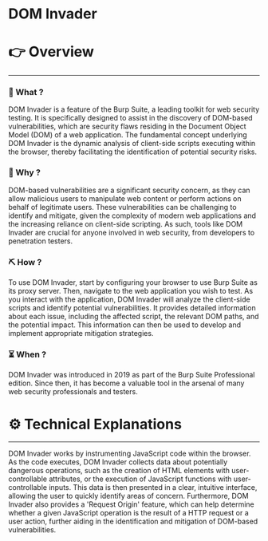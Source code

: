 # DOM Invader


# 👉 Overview

---

### 👀 What ?

DOM Invader is a feature of the Burp Suite, a leading toolkit for web security testing. It is specifically designed to assist in the discovery of DOM-based vulnerabilities, which are security flaws residing in the Document Object Model (DOM) of a web application. The fundamental concept underlying DOM Invader is the dynamic analysis of client-side scripts executing within the browser, thereby facilitating the identification of potential security risks.


### 🧐 Why ?

DOM-based vulnerabilities are a significant security concern, as they can allow malicious users to manipulate web content or perform actions on behalf of legitimate users. These vulnerabilities can be challenging to identify and mitigate, given the complexity of modern web applications and the increasing reliance on client-side scripting. As such, tools like DOM Invader are crucial for anyone involved in web security, from developers to penetration testers.


### ⛏️ How ?

To use DOM Invader, start by configuring your browser to use Burp Suite as its proxy server. Then, navigate to the web application you wish to test. As you interact with the application, DOM Invader will analyze the client-side scripts and identify potential vulnerabilities. It provides detailed information about each issue, including the affected script, the relevant DOM paths, and the potential impact. This information can then be used to develop and implement appropriate mitigation strategies.


### ⏳ When ?

DOM Invader was introduced in 2019 as part of the Burp Suite Professional edition. Since then, it has become a valuable tool in the arsenal of many web security professionals and testers.


# ⚙️ Technical Explanations

---

DOM Invader works by instrumenting JavaScript code within the browser. As the code executes, DOM Invader collects data about potentially dangerous operations, such as the creation of HTML elements with user-controllable attributes, or the execution of JavaScript functions with user-controllable inputs. This data is then presented in a clear, intuitive interface, allowing the user to quickly identify areas of concern. Furthermore, DOM Invader also provides a 'Request Origin' feature, which can help determine whether a given JavaScript operation is the result of a HTTP request or a user action, further aiding in the identification and mitigation of DOM-based vulnerabilities.
